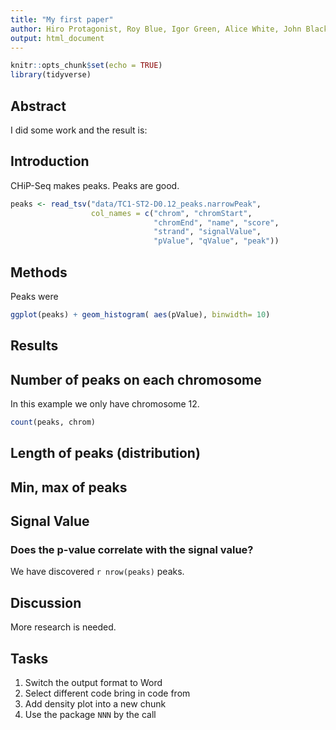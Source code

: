 ```yaml
---
title: "My first paper"
author: Hiro Protagonist, Roy Blue, Igor Green, Alice White, John Black
output: html_document
---
```



```r
knitr::opts_chunk$set(echo = TRUE)
library(tidyverse)

```

## Abstract
I did some work and the result is:


## Introduction

CHiP-Seq makes peaks. Peaks are good.

```r
peaks <- read_tsv("data/TC1-ST2-D0.12_peaks.narrowPeak", 
                  col_names = c("chrom", "chromStart", 
                                "chromEnd", "name", "score", 
                                "strand", "signalValue", 
                                "pValue", "qValue", "peak"))

```

## Methods

Peaks were 

```r
ggplot(peaks) + geom_histogram( aes(pValue), binwidth= 10)
```

## Results

## Number of peaks on each chromosome
In this example we only have chromosome 12.
```r
count(peaks, chrom)
```
## Length of peaks (distribution)

## Min, max of peaks

## Signal Value


### Does the p-value correlate with the signal value?

We have discovered `r nrow(peaks)` peaks.

## Discussion
More research is needed.

## Tasks

1. Switch the output format to Word 
2. Select different code bring in code from
2. Add density plot into a new chunk
2. Use the package `NNN` by the call 
